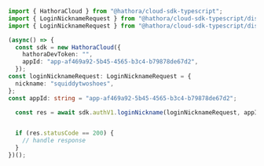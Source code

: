 ```typescript LoginNickname.ts
import { HathoraCloud } from "@hathora/cloud-sdk-typescript";
import { LoginNicknameRequest } from "@hathora/cloud-sdk-typescript/dist/sdk/models/operations";
import { LoginNicknameRequest } from "@hathora/cloud-sdk-typescript/dist/sdk/models/shared";

(async() => {
  const sdk = new HathoraCloud({
    hathoraDevToken: "",
    appId: "app-af469a92-5b45-4565-b3c4-b79878de67d2",
  });
const loginNicknameRequest: LoginNicknameRequest = {
  nickname: "squiddytwoshoes",
};
const appId: string = "app-af469a92-5b45-4565-b3c4-b79878de67d2";

  const res = await sdk.authV1.loginNickname(loginNicknameRequest, appId);


  if (res.statusCode == 200) {
    // handle response
  }
})();
```
